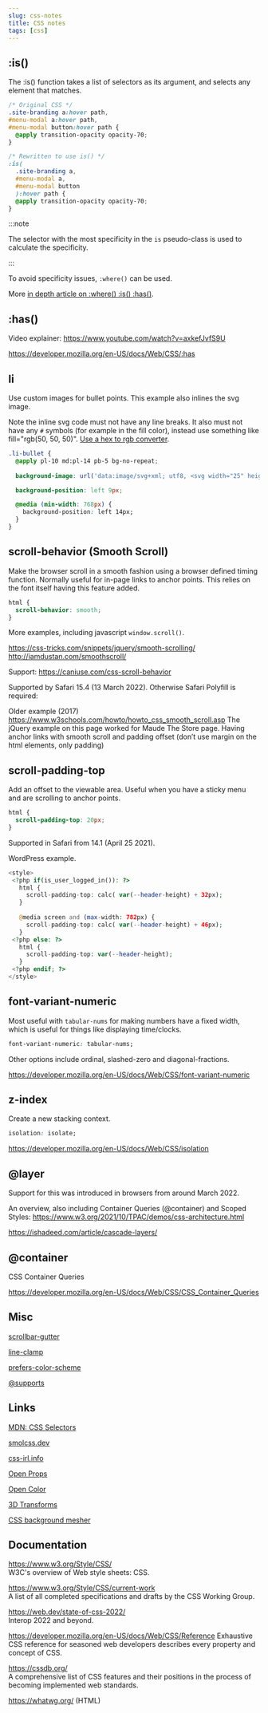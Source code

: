 ```yaml
---
slug: css-notes
title: CSS notes
tags: [css]
---
```


<!--truncate-->

## :is()

The :is() function takes a list of selectors as its argument, and selects any element that matches. 

```css
/* Original CSS */
.site-branding a:hover path,
#menu-modal a:hover path,
#menu-modal button:hover path {
  @apply transition-opacity opacity-70;
}

/* Rewritten to use is() */
:is(
  .site-branding a, 
  #menu-modal a, 
  #menu-modal button
  ):hover path {
  @apply transition-opacity opacity-70;
}
```

:::note

The selector with the most specificity in the `is` pseudo-class is used to calculate the specificity.

:::

To avoid specificity issues, `:where()` can be used.

More [in depth article on :where() :is() :has()](https://polypane.app/blog/where-is-has-new-css-selectors-that-make-your-life-easier/).

## :has()

Video explainer: https://www.youtube.com/watch?v=axkefJvfS9U

https://developer.mozilla.org/en-US/docs/Web/CSS/:has


## li

Use custom images for bullet points. This example also inlines the svg image.

Note the inline svg code must not have any line breaks. It also must not have any `#` symbols (for example in the fill color), instead use something like fill="rgb(50, 50, 50)". [Use a hex to rgb converter](https://www.rapidtables.com/convert/color/hex-to-rgb.html).

```css
.li-bullet {
  @apply pl-10 md:pl-14 pb-5 bg-no-repeat;
  
  background-image: url('data:image/svg+xml; utf8, <svg width="25" height="2" viewBox="0 0 25 2" fill="none" xmlns="http://www.w3.org/2000/svg"><line x1="0.983398" y1="1.13074" x2="24.9834" y2="1.13074" stroke="rgb(18, 18, 18)"/></svg>');

  background-position: left 9px;

  @media (min-width: 768px) {
    background-position: left 14px;
  }	
}
```

## scroll-behavior (Smooth Scroll)

Make the browser scroll in a smooth fashion using a browser defined timing function. Normally useful for in-page links to anchor points. This relies on the font itself having this feature added.

```css
html {
  scroll-behavior: smooth;
}
```

More examples, including javascript `window.scroll()`.

https://css-tricks.com/snippets/jquery/smooth-scrolling/<br />
http://iamdustan.com/smoothscroll/

Support: https://caniuse.com/css-scroll-behavior

Supported by Safari 15.4 (13 March 2022). Otherwise Safari Polyfill is required:

<script defer src="https://unpkg.com/smoothscroll-polyfill@0.4.4/dist/smoothscroll.min.js"></script>

Older example (2017)<br />
https://www.w3schools.com/howto/howto_css_smooth_scroll.asp
The jQuery example on this page worked for Maude The Store page. Having anchor links with smooth scroll and padding offset (don’t use margin on the html elements, only padding) 

## scroll-padding-top

Add an offset to the viewable area. Useful when you have a sticky menu and are scrolling to anchor points.

```css
html {
  scroll-padding-top: 20px;
}
```

Supported in Safari from 14.1 (April 25 2021).

WordPress example.

```php
<style>
 <?php if(is_user_logged_in()): ?>
   html {
     scroll-padding-top: calc( var(--header-height) + 32px);
   }
 
   @media screen and (max-width: 782px) {
     scroll-padding-top: calc( var(--header-height) + 46px);
   }
 <?php else: ?>
   html {
     scroll-padding-top: var(--header-height);
   }
 <?php endif; ?>
</style>
```

## font-variant-numeric

Most useful with `tabular-nums` for making numbers have a fixed width, which is useful for things like displaying time/clocks.

```css
font-variant-numeric: tabular-nums; 
```

Other options include ordinal, slashed-zero and diagonal-fractions.

https://developer.mozilla.org/en-US/docs/Web/CSS/font-variant-numeric


## z-index

Create a new stacking context.

```css
isolation: isolate;
```

https://developer.mozilla.org/en-US/docs/Web/CSS/isolation


## @layer

Support for this was introduced in browsers from around March 2022.

An overview, also including Container Queries (@container) and Scoped Styles: https://www.w3.org/2021/10/TPAC/demos/css-architecture.html

https://ishadeed.com/article/cascade-layers/


## @container

CSS Container Queries

https://developer.mozilla.org/en-US/docs/Web/CSS/CSS_Container_Queries


## Misc

[scrollbar-gutter](https://developer.mozilla.org/en-US/docs/Web/CSS/scrollbar-gutter)

[line-clamp](https://developer.mozilla.org/en-US/docs/Web/CSS/-webkit-line-clamp)

[prefers-color-scheme](https://developer.mozilla.org/en-US/docs/Web/CSS/@media/prefers-color-scheme)

[@supports](https://developer.mozilla.org/en-US/docs/Web/CSS/@supports)



## Links

[MDN: CSS Selectors](https://developer.mozilla.org/en-US/docs/Web/CSS/CSS_Selectors)

[smolcss.dev](https://smolcss.dev/)

[css-irl.info](https://css-irl.info/)

[Open Props](https://open-props.style/)

[Open Color](https://yeun.github.io/open-color/)

[3D Transforms](https://polypane.app/css-3d-transform-examples/)

[CSS background mesher](https://www.csshero.org/mesher/)

## Documentation

https://www.w3.org/Style/CSS/<br />
W3C's overview of Web style sheets: CSS.

https://www.w3.org/Style/CSS/current-work<br />
A list of all completed specifications and drafts by the CSS Working Group.

https://web.dev/state-of-css-2022/<br />
Interop 2022 and beyond.

https://developer.mozilla.org/en-US/docs/Web/CSS/Reference
Exhaustive CSS reference for seasoned web developers describes every property and concept of CSS.

https://cssdb.org/<br />
A comprehensive list of CSS features and their positions in the process of becoming implemented web standards.

https://whatwg.org/ (HTML)
